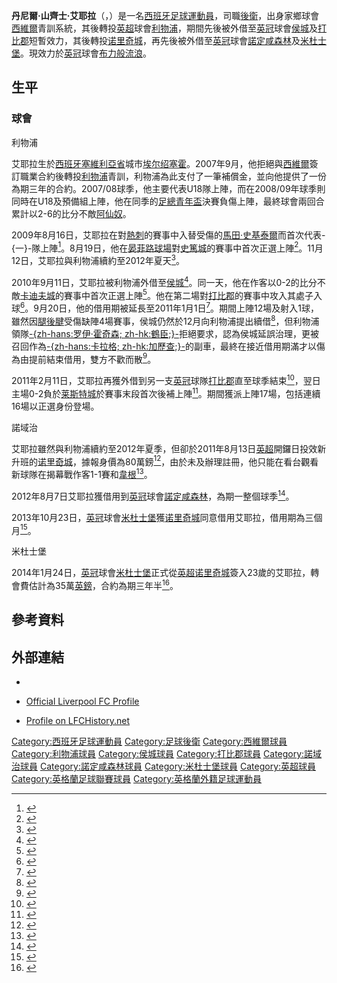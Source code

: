 {{noteta|G1=足球|G2=英超|G3=西甲|G4=FAcup
|T=zh-hans:丹尼尔·阿亚拉;zh-hk:丹尼爾·艾耶拉;zh-tw:丹尼爾·阿亞拉;
|1=zh-hans:丹尼尔·阿亚拉;zh-hk:丹尼爾·艾耶拉;zh-tw:丹尼爾·阿亞拉;
|2=zh-hans:阿亚拉;zh-hk:艾耶拉;zh-tw:阿亞拉;
|3=zh-hans:桑切斯;zh-hk:山齊士;zh-tw:桑切斯;
|4=zh-hans:马丁·斯科特尔;zh-hk:馬田·史基泰爾;zh-tw:馬丁·斯科特爾;
|5=zh-hans:安菲尔德球场;zh-hk:晏菲路球場;zh-tw:安菲爾德球場;
|6=zh-hans:塞维利亚省;zh-hant:塞維利亞省;zh-tw:塞維亞省;
}}
{{spanish name 2|山齊士|艾耶拉}}
{{Infobox Football biography 2
| playername          = 丹尼爾·艾耶拉<br />''Daniel Ayala''
| image = [[File:DanielAyala.jpg|250px]]
| fullname            = Daniel Sánchez Ayala
| dateofbirth         = {{birth date and age|1990|11|7|df=y}}
| cityofbirth         = [[埃爾紹塞霍|埃爾紹塞霍]]
| countryofbirth      = [[西班牙|西班牙]]
| height              = {{height|ft=6|in=3}}<ref>{{en}}{{cite web|url=http://www.liverpoolfc.tv/team/squad/sanchezayala/|title=Sanchez Ayala official profile|publisher=Liverpoolfc.tv|deadurl=yes|archiveurl=https://web.archive.org/web/20090819040843/http://www.liverpoolfc.tv/team/squad/sanchezayala/|archivedate=2009-08-19|accessdate=2010-11-23}}</ref>
| position            = [[中堅|中堅]]
| currentclub         = [[布莱克本流浪者足球俱乐部|布力般流浪]]
| clubnumber          = 5
| youthyears1         = 2000−2007
| youthclubs1         = [[塞維利亞足球俱樂部|西維爾]]
| youthyears2         = 2007−2009
| youthclubs2         = [[利物浦足球俱乐部|利物浦]]
| years1              = 2009−2011
| clubs1              = [[利物浦足球俱乐部|利物浦]]
| caps1               = 5
| goals1              = 0
| years2              = 2010
| clubs2              = → [[赫尔城足球俱乐部|侯城]] (借用)
| caps2               = 12
| goals2              = 1
| years3              = 2011
| clubs3              = → [[德比郡足球俱乐部|打比郡]] (借用)
| caps3               = 17
| goals3              = 0
| years4              = 2011−2014
| clubs4              = [[诺里奇城足球俱乐部|诺里奇城]]
| caps4               = 7
| goals4              = 0
| years5              = 2012−2013
| clubs5              = → [[诺丁汉森林足球俱乐部|諾定咸森林]] (借用)
| caps5               = 12
| goals5              = 1
| years6              = 2013−2014
| clubs6              = → [[米德尔斯堡足球俱乐部|米杜士堡]] (借用)
| caps6               = 13
| goals6              = 3
|               years7 = 2014–2020
|               clubs7 = [[米德尔斯堡足球俱乐部|米杜士堡]]
|               caps7 =  176
|               goals7 = 18
|               years8 = 2020–
|               clubs8 = [[布莱克本流浪者足球俱乐部|布力般流浪]]
|               caps8 =  0
|               goals8 = 0
| totalcaps           = 
| totalgoals          = 
| nationalyears1      = 2011
| nationalteam1       = [[西班牙21歲以下國家足球隊|西班牙U21]]
| nationalcaps1       = 1
| nationalgoals1      = 0
| club-update         = 2020年9月15日 (二) 14:52 (UTC)
| nationalteam-update = 2013年10月26日 (六) 17:16 (UTC)
}}

'''丹尼爾·山齊士·艾耶拉'''（{{lang-es|'''Daniel Sánchez Ayala'''}}，{{bd|1990年|11月7日|catIdx=Ayala, Daniel}}）是一名[[西班牙|西班牙]][[足球|足球]][[運動員|運動員]]，司職[[後衛_(足球)|後衛]]，出身家鄉球會[[塞維利亞足球俱樂部|西維爾]]青訓系統，其後轉投[[英超|英超]]球會[[利物浦足球俱乐部|利物浦]]，期間先後被外借至[[英冠|英冠]]球會[[赫尔城足球俱乐部|侯城]]及[[德比郡足球俱乐部|打比郡]]短暫效力，其後轉投[[诺里奇城足球俱乐部|诺里奇城]]，再先後被外借至[[英冠|英冠]]球會[[诺丁汉森林足球俱乐部|諾定咸森林]]及[[米德尔斯堡足球俱乐部|米杜士堡]]。現效力於[[英冠|英冠]]球會[[布莱克本流浪者足球俱乐部|布力般流浪]]。

==生平==
===球會===
;利物浦
艾耶拉生於[[西班牙|西班牙]][[塞維利亞省|塞維利亞省]]城市[[埃尔绍塞霍|埃尔绍塞霍]]。2007年9月，他拒絕與[[西維爾足球會|西維爾]]簽訂職業合約後轉投[[利物浦足球會|利物浦]]青訓，利物浦為此支付了一筆補償金，並向他提供了一份為期三年的合約。2007/08球季，他主要代表U18隊上陣，而在2008/09年球季則同時在U18及預備組上陣，他在同季的[[英格蘭足總青年盃|足總青年盃]]決賽負傷上陣，最終球會兩回合累計以2-6的比分不敵[[阿仙奴足球會|阿仙奴]]。

2009年8月16日，艾耶拉在對[[熱刺足球會|熱刺]]的賽事中入替受傷的[[馬田·史基泰爾|馬田·史基泰爾]]而首次代表-{一}-隊上陣<ref>{{en}}{{cite news|url=http://news.bbc.co.uk/sport2/hi/football/eng_prem/8198253.stm|title=Tottenham 2 – 1 Liverpool|date=16 August 2009|publisher=BBC Sport|accessdate=18 August 2009|archive-date=2020-11-22|archive-url=https://web.archive.org/web/20201122135551/http://news.bbc.co.uk/sport2/hi/football/eng_prem/8198253.stm|dead-url=no}}</ref>。8月19日，他在[[晏菲路球場|晏菲路球場]]對[[史篤城足球會|史篤城]]的賽事中首次正選上陣<ref>{{en}}{{cite web|url=http://www.dailymail.co.uk/sport/football/article-1207751/Liverpool-4-Stoke-0-Fernando-Torres-learns-shut-up-Rafa-Benitez.html|title=Liverpool 4 Stoke 0: Fernando Torres learns to shut up and put up for Rafa Benitez|date=20 August 2009|work=Daily Mail|accessdate=22 August 2009|archive-date=2016-03-03|archive-url=https://web.archive.org/web/20160303205235/http://www.dailymail.co.uk/sport/football/article-1207751/Liverpool-4-Stoke-0-Fernando-Torres-learns-shut-up-Rafa-Benitez.html|dead-url=no}}</ref>。11月12日，艾耶拉與利物浦續約至2012年夏天<ref>{{en}}{{cite web|url=http://www.anfield-online.co.uk/lfc-news/2009/ayala-signs-extended-deal/|title=Ayala signs extended Liverpool deal|date=12 November 2009|work=Anfield Online|accessdate=12 November 2009|archive-date=2018-06-25|archive-url=https://web.archive.org/web/20180625185749/https://www.anfield-online.co.uk/lfc-news/2009/ayala-signs-extended-deal/|dead-url=no}}</ref>。

2010年9月11日，艾耶拉被利物浦外借至[[侯城足球會|侯城]]<ref>{{en}}{{cite web|title=Defender seals loan deal|url=http://www.liverpoolfc.tv/news/latest-news/defender-seals-loan-deal|date=11 September 2010|work=Liverpoolfc.tv|deadurl=yes|archiveurl=https://web.archive.org/web/20100914122959/http://www.liverpoolfc.tv/news/latest-news/defender-seals-loan-deal|archivedate=2010年9月14日|accessdate=2010年11月23日}}</ref>。同一天，他在作客以0-2的比分不敵[[卡迪夫城足球會|卡迪夫城]]的賽事中首次正選上陣<ref name="Cardiff 2 - 0 Hull">{{en}}{{cite web|url=http://news.bbc.co.uk/sport2/hi/football/eng_div_1/8940400.stm|title=Cardiff 2 - 0 Hull|date=11 September 2010|work=BBC Sport|publisher=BBC|accessdate=11 September 2010|archive-date=2010-08-28|archive-url=https://web.archive.org/web/20100828191313/http://news.bbc.co.uk/sport2/hi/football/eng_div_1/8940400.stm|dead-url=no}}</ref>。他在第二場對[[打比郡足球會|打比郡]]的賽事中攻入其處子入球<ref name="Hull 2 - 0 Derby">{{en}}{{cite web|url=http://news.bbc.co.uk/sport1/hi/football/eng_div_1/8989436.stm|title=Hull 2 - 0 Derby|date=14 September 2010|work=BBC Sport|publisher=BBC|accessdate=14 September 2010|archive-date=2010-09-16|archive-url=https://web.archive.org/web/20100916065752/http://news.bbc.co.uk/sport2/hi/football/eng_div_1/8989436.stm|dead-url=no}}</ref>。9月20日，他的借用期被延長至2011年1月1日<ref>{{en}}{{cite web|title=Defender extends loan|url=http://www.liverpoolfc.tv/news/latest-news/defender-extends-loan-2|date=20 September 2010|work=Liverpoolfc.tv|deadurl=yes|archiveurl=https://web.archive.org/web/20100923071927/http://www.liverpoolfc.tv/news/latest-news/defender-extends-loan-2|archivedate=2010年9月23日|accessdate=2010年11月23日}}</ref>。期間上陣12場及射入1球，雖然因[[腿後腱|腿後腱]]受傷缺陣4場賽事，侯城仍然於12月向利物浦提出續借<ref>{{cite news |language=en |url=http://news.bbc.co.uk/sport2/hi/football/teams/h/hull_city/9309025.stm |title=Hull City hopeful over Ayala loan extension |publisher=''[[BBC_Sport|BBC Sport]]'' |date=2010-12-21 |accessdate=2011-01-03 |archive-date=2016-03-07 |archive-url=https://web.archive.org/web/20160307031238/http://news.bbc.co.uk/sport2/hi/football/teams/h/hull_city/9309025.stm |dead-url=no }}</ref>，但利物浦領隊[[羅伊·霍奇森|-{zh-hans:罗伊·霍奇森; zh-hk:鶴臣;}-]]拒絕要求，認為侯城延誤治理，更被召回作為[[加歷查|-{zh-hans:卡拉格; zh-hk:加歷查;}-]]的副車，最終在接近借用期滿才以傷為由提前結束借用，雙方不歡而散<ref>{{cite news |language=en |url=http://news.bbc.co.uk/sport2/hi/football/teams/h/hull_city/9326466.stm |title=Liverpool boss Roy Hodgson blasts Hull City over Ayala |publisher=''[[BBC_Sport|BBC Sport]]'' |date=2010-12-29 |accessdate=2011-01-03 |archive-date=2015-06-30 |archive-url=https://web.archive.org/web/20150630202039/http://news.bbc.co.uk/sport2/hi/football/teams/h/hull_city/9326466.stm |dead-url=no }}</ref>。

2011年2月11日，艾耶拉再獲外借到另一支[[英冠|英冠]]球隊[[德比郡足球俱乐部|打比郡]]直至球季結束<ref>{{cite news |language=en |url=http://news.bbc.co.uk/sport2/hi/football/teams/d/derby_county/9371969.stm |title=Derby County sign Liverpool's Daniel Ayala in loan deal |publisher=''[[BBC_Sport|BBC Sport]]'' |date=2011-02-11 |accessdate=2011-02-12 |archive-date=2011-03-23 |archive-url=https://web.archive.org/web/20110323005147/http://news.bbc.co.uk/sport2/hi/football/teams/d/derby_county/9371969.stm |dead-url=no }}</ref>，翌日主場0-2負於[[莱斯特城足球俱乐部|莱斯特城]]於賽事末段首次後補上陣<ref>{{cite news |language=en |url=http://news.bbc.co.uk/sport2/hi/football/eng_div_1/9390030.stm |title=Derby 0-2 Leicester |publisher=''[[BBC_Sport|BBC Sport]]'' |date=2011-02-12 |accessdate=2011-02-14 |archive-date=2011-02-14 |archive-url=https://web.archive.org/web/20110214164932/http://news.bbc.co.uk/sport2/hi/football/eng_div_1/9390030.stm |dead-url=no }}</ref>。期間獲派上陣17場，包括連續16場以正選身份登場。

;諾域治
艾耶拉雖然與利物浦續約至2012年夏季，但卻於2011年8月13日[[英超|英超]]開鑼日投效新升班的[[诺里奇城足球俱乐部|诺里奇城]]，據報身價為80萬鎊<ref>{{cite news |language=en |url=http://news.bbc.co.uk/sport2/hi/football/14503592.stm |title=Norwich sign Liverpool defender Daniel Ayala |publisher=''[[BBC_Sport|BBC Sport]]'' |date=2011-08-13 |accessdate=2011-08-14 |archive-date=2011-09-01 |archive-url=https://web.archive.org/web/20110901185850/http://news.bbc.co.uk/sport2/hi/football/14503592.stm |dead-url=no }}</ref>，由於未及辦理註冊，他只能在看台觀看新球隊在揭幕戰作客1-1賽和[[威根竞技足球俱乐部|韋根]]<ref>{{cite news |language=en |url=http://www.skysports.com/story/0,19528,12874_7100137,00.html |title=Ayala set to join Canaries |publisher=''Sky Sports'' |date=2011-08-13 |accessdate=2011-08-14 |archive-date=2017-02-17 |archive-url=https://web.archive.org/web/20170217144240/http://www.skysports.com/story/0,19528,12874_7100137,00.html |dead-url=no }}</ref>。

2012年8月7日艾耶拉獲借用到[[英冠|英冠]]球會[[诺丁汉森林足球俱乐部|諾定咸森林]]，為期一整個球季<ref>{{cite news |language=en |url=http://www.bbc.co.uk/sport/0/football/19148213 |title=Daniel Ayala joins Nottingham Forest from Norwich |publisher=''[[BBC_Sport|BBC Sport]]'' |date=2011-08-07 |accessdate=2011-08-18 |archive-date=2013-10-17 |archive-url=https://web.archive.org/web/20131017185158/http://www.bbc.co.uk/sport/0/football/19148213 |dead-url=no }}</ref>。

2013年10月23日，[[英冠|英冠]]球會[[米德尔斯堡足球俱乐部|米杜士堡]]獲[[诺里奇城足球俱乐部|诺里奇城]]同意借用艾耶拉，借用期為三個月<ref>{{cite news |language=en |url=http://www.bbc.co.uk/sport/0/football/24637410 |title=Middlesbrough: Norwich City's Daniel Ayala joins on loan |publisher=''[[BBC_Sport|BBC Sport]]'' |date=2013-10-23 |accessdate=2013-10-26 |archive-date=2015-12-19 |archive-url=https://web.archive.org/web/20151219131527/http://www.bbc.co.uk/sport/0/football/24637410 |dead-url=no }}</ref>。

;米杜士堡
2014年1月24日，[[英冠|英冠]]球會[[米德尔斯堡足球俱乐部|米杜士堡]]正式從[[英超|英超]][[诺里奇城足球俱乐部|诺里奇城]]簽入23歲的艾耶拉，轉會費估計為35萬[[英鎊|英鎊]]，合約為期三年半<ref>{{cite news |language=en |url=http://www.bbc.com/sport/0/football/25813628 |title=Transfer window: Norwich's Daniel Ayala joins Middlesbrough |publisher=''[[BBC_Sport|BBC Sport]]'' |date=2014-01-24 |accessdate=2015-01-25 |archive-date=2014-03-10 |archive-url=https://web.archive.org/web/20140310190511/http://www.bbc.com/sport/0/football/25813628 |dead-url=no }}</ref>。

==參考資料==
{{Reflist}}

==外部連結==
*{{en}}{{soccerbase|id=52027|name=丹尼爾·艾耶拉}}
*{{en}}[https://web.archive.org/web/20090819040843/http://www.liverpoolfc.tv/team/squad/sanchezayala/ Official Liverpool FC Profile]
*{{en}}[http://www.lfchistory.net/player_profile.asp?player_id=1187 Profile on LFCHistory.net]{{Wayback|url=http://www.lfchistory.net/player_profile.asp?player_id=1187 |date=20100616203830 }}

{{布力般流浪球員名單}}

{{DEFAULTSORT:Ayala, Daniel Sanchez}}
[[Category:西班牙足球運動員|Category:西班牙足球運動員]]
[[Category:足球後衛|Category:足球後衛]]
[[Category:西維爾球員|Category:西維爾球員]]
[[Category:利物浦球員|Category:利物浦球員]]
[[Category:侯城球員|Category:侯城球員]]
[[Category:打比郡球員|Category:打比郡球員]]
[[Category:諾域治球員|Category:諾域治球員]]
[[Category:諾定咸森林球員|Category:諾定咸森林球員]]
[[Category:米杜士堡球員|Category:米杜士堡球員]]
[[Category:英超球員|Category:英超球員]]
[[Category:英格蘭足球聯賽球員|Category:英格蘭足球聯賽球員]]
[[Category:英格蘭外籍足球運動員|Category:英格蘭外籍足球運動員]]